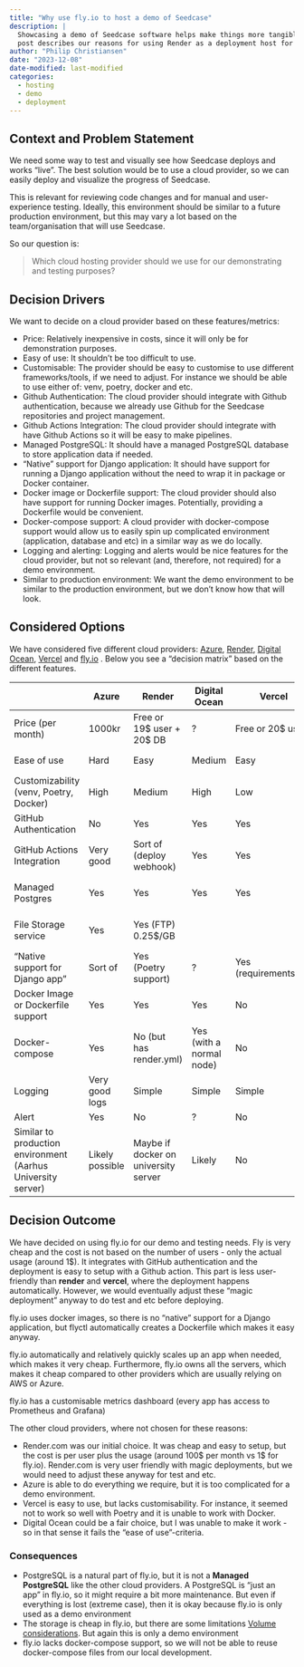 ```yaml
---
title: "Why use fly.io to host a demo of Seedcase"
description: |
  Showcasing a demo of Seedcase software helps make things more tangible. This
  post describes our reasons for using Render as a deployment host for showcasing our demo.
author: "Philip Christiansen"
date: "2023-12-08"
date-modified: last-modified
categories:
  - hosting
  - demo
  - deployment
---
```


## Context and Problem Statement

We need some way to test and visually see how Seedcase deploys and works "live". The best solution would be to use a cloud provider, so we can easily deploy and visualize the progress of Seedcase.

This is relevant for reviewing code changes and for manual and user-experience testing. Ideally, this environment should be similar to a future production environment, but this may vary a lot based on the team/organisation that will use Seedcase.

So our question is:

> Which cloud hosting provider should we use for our demonstrating and testing purposes?

## Decision Drivers

We want to decide on a cloud provider based on these features/metrics:

- Price: Relatively inexpensive in costs, since it will only be for demonstration purposes.
- Easy of use: It shouldn't be too difficult to use.
- Customisable: The provider should be easy to customise to use different frameworks/tools, if we need to adjust. For instance we should be able to use either of: venv, poetry, docker and etc.
- Github Authentication: The cloud provider should integrate with Github authentication, because we already use Github for the Seedcase repositories and project management.
- Github Actions Integration: The cloud provider should integrate with have Github Actions so it will be easy to make pipelines.
- Managed PostgreSQL: It should have a managed PostgreSQL database to store application data if needed.
- "Native" support for Django application: It should have support for running a Django application without the need to wrap it in package or Docker container.
- Docker image or Dockerfile support: The cloud provider should also have support for running Docker images. Potentially, providing a Dockerfile would be convenient.
- Docker-compose support: A cloud provider with docker-compose support would allow us to easily spin up complicated environment (application, database and etc) in a similar way as we do locally.
- Logging and alerting: Logging and alerts would be nice features for the cloud provider, but not so relevant (and, therefore, not required) for a demo environment.
- Similar to production environment: We want the demo environment to be similar to the production environment, but we don't know how that will look.

## Considered Options

We have considered five different cloud providers: [Azure](https://azure.microsoft.com/en-us), [Render](https://render.com/), [Digital Ocean](https://www.digitalocean.com/), [Vercel](https://vercel.com/) and [fly.io](https://fly.io/) . Below you see a "decision matrix" based on the different features.

|                                                              | Azure           | Render                               | Digital Ocean            | Vercel                 | Fly                         |
|--------------------------------------------------------------|-----------------|--------------------------------------|--------------------------|------------------------|-----------------------------|
| Price (per month)                                            | 1000kr          | Free or 19$ user + 20$ DB            | ?                        | Free or 20$ user       | Cost for usage only |
| Ease of use                                                  | Hard            | Easy                                 | Medium                   | Easy                   | Easy / Medium               |
| Customizability (venv, Poetry, Docker)                       | High            | Medium                               | High                     | Low                    | Medium                      |
| GitHub Authentication                                        | No              | Yes                                  | Yes                      | Yes                    | Yes                         |
| GitHub Actions Integration                                   | Very good       | Sort of (deploy webhook)             | Yes                      | Yes                    | Very good                   |
| Managed Postgres                                             | Yes             | Yes                                  | Yes                      | Yes                    | Yes (sort of)               |
| File Storage service                                         | Yes             | Yes (FTP) 0.25$/GB                   |                          |                        | Yes ($0.15 GB)              |
| "Native support for Django app"                              | Sort of         | Yes (Poetry support)                 | ?                        | Yes (requirements.txt) | No                          |
| Docker Image or Dockerfile support                           | Yes             | Yes                                  | Yes                      | No                     | Yes                         |
| Docker-compose                                               | Yes             | No (but has render.yml)              | Yes (with a normal node) | No                     | No                          |
| Logging                                                      | Very good logs  | Simple                               | Simple                   | Simple                 | Yes                         |
| Alert                                                        | Yes             | No                                   | ?                        | No                     | ?                           |
| Similar to production environment (Aarhus University server) | Likely possible | Maybe if docker on university server | Likely                   | No                     | Yes if docker               |

## Decision Outcome

We have decided on using fly.io for our demo and testing needs. Fly is very cheap and the cost is not based on the number of users - only the actual usage (around 1$). It integrates with GitHub authentication and the deployment is easy to setup with a Github action. This part is less user-friendly than **render** and **vercel**, where the deployment happens automatically. However, we would eventually adjust these "magic deployment" anyway to do test and etc before deploying.

fly.io uses docker images, so there is no "native" support for a Django application, but flyctl automatically creates a Dockerfile which makes it easy anyway. 

fly.io automatically and relatively quickly scales up an app when needed, which makes it very cheap. Furthermore, fly.io owns all the servers, which makes it cheap compared to other providers which are usually relying on AWS or Azure.

fly.io has a customisable metrics dashboard (every app has access to Prometheus and Grafana)

The other cloud providers, where not chosen for these reasons:

- Render.com was our initial choice. It was cheap and easy to setup, but the cost is per user plus the usage (around 100$ per month vs 1$ for fly.io). Render.com is very user friendly with magic deployments, but we would need to adjust these anyway for test and etc. 
- Azure is able to do everything we require, but it is too complicated for a demo environment.
- Vercel is easy to use, but lacks customisability. For instance, it seemed not to work so well with Poetry and it is unable to work with Docker.
- Digital Ocean could be a fair choice, but I was unable to make it work - so in that sense it fails the "ease of use"-criteria.

### Consequences

- PostgreSQL is a natural part of fly.io, but it is not a **Managed PostgreSQL** like the other cloud providers. A PostgreSQL is "just an app" in fly.io, so it might require a bit more maintenance. But even if everything is lost (extreme case), then it is okay because fly.io is only used as a demo environment
- The storage is cheap in fly.io, but there are some limitations [Volume considerations](https://fly.io/docs/reference/volumes/#volume-considerations). But again this is only a demo environment
- fly.io lacks docker-compose support, so we will not be able to reuse docker-compose files from our local development.
